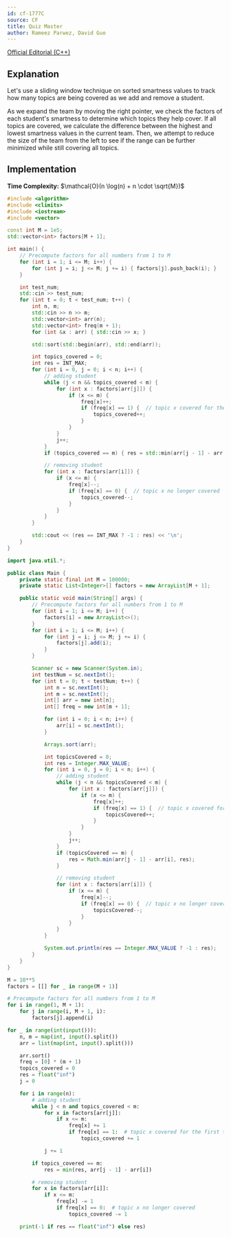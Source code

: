 ```yaml
---
id: cf-1777C
source: CF
title: Quiz Master
author: Rameez Parwez, David Guo
---
```


[Official Editorial (C++)](https://codeforces.com/blog/entry/111729)

## Explanation

Let's use a sliding window technique on sorted smartness values to track how many topics are being covered as we add and remove a student.

As we expand the team by moving the right pointer, we check the factors of each student's smartness to determine which topics they help cover.
If all topics are covered, we calculate the difference between the highest and lowest smartness values in the current team.
Then, we attempt to reduce the size of the team from the left to see if the range can be further minimized while still covering all topics.

## Implementation

**Time Complexity:** $\mathcal{O}(n \log(n) + n \cdot \sqrt{M})$

<LanguageSection>
<CPPSection>

```cpp
#include <algorithm>
#include <climits>
#include <iostream>
#include <vector>

const int M = 1e5;
std::vector<int> factors[M + 1];

int main() {
	// Precompute factors for all numbers from 1 to M
	for (int i = 1; i <= M; i++) {
		for (int j = i; j <= M; j += i) { factors[j].push_back(i); }
	}

	int test_num;
	std::cin >> test_num;
	for (int t = 0; t < test_num; t++) {
		int n, m;
		std::cin >> n >> m;
		std::vector<int> arr(n);
		std::vector<int> freq(m + 1);
		for (int &x : arr) { std::cin >> x; }

		std::sort(std::begin(arr), std::end(arr));

		int topics_covered = 0;
		int res = INT_MAX;
		for (int i = 0, j = 0; i < n; i++) {
			// adding student
			while (j < n && topics_covered < m) {
				for (int x : factors[arr[j]]) {
					if (x <= m) {
						freq[x]++;
						if (freq[x] == 1) {  // topic x covered for the first time
							topics_covered++;
						}
					}
				}
				j++;
			}
			if (topics_covered == m) { res = std::min(arr[j - 1] - arr[i], res); }

			// removing student
			for (int x : factors[arr[i]]) {
				if (x <= m) {
					freq[x]--;
					if (freq[x] == 0) {  // topic x no longer covered
						topics_covered--;
					}
				}
			}
		}

		std::cout << (res == INT_MAX ? -1 : res) << '\n';
	}
}
```

</CPPSection>
<JavaSection>

```java
import java.util.*;

public class Main {
    private static final int M = 100000;
    private static List<Integer>[] factors = new ArrayList[M + 1];

    public static void main(String[] args) {
        // Precompute factors for all numbers from 1 to M
        for (int i = 1; i <= M; i++) {
            factors[i] = new ArrayList<>();
        }
        for (int i = 1; i <= M; i++) {
            for (int j = i; j <= M; j += i) {
                factors[j].add(i);
            }
        }

        Scanner sc = new Scanner(System.in);
        int testNum = sc.nextInt();
        for (int t = 0; t < testNum; t++) {
            int n = sc.nextInt();
            int m = sc.nextInt();
            int[] arr = new int[n];
            int[] freq = new int[m + 1];

            for (int i = 0; i < n; i++) {
                arr[i] = sc.nextInt();
            }

            Arrays.sort(arr);

            int topicsCovered = 0;
            int res = Integer.MAX_VALUE;
            for (int i = 0, j = 0; i < n; i++) {
                // adding student
                while (j < n && topicsCovered < m) {
                    for (int x : factors[arr[j]]) {
                        if (x <= m) {
                            freq[x]++;
                            if (freq[x] == 1) {  // topic x covered for the first time
                                topicsCovered++;
                            }
                        }
                    }
                    j++;
                }
                if (topicsCovered == m) {
                    res = Math.min(arr[j - 1] - arr[i], res);
                }

                // removing student
                for (int x : factors[arr[i]]) {
                    if (x <= m) {
                        freq[x]--;
                        if (freq[x] == 0) {  // topic x no longer covered
                            topicsCovered--;
                        }
                    }
                }
            }

            System.out.println(res == Integer.MAX_VALUE ? -1 : res);
        }
    }
}
```

</JavaSection>
<PySection>

```py
M = 10**5
factors = [[] for _ in range(M + 1)]

# Precompute factors for all numbers from 1 to M
for i in range(1, M + 1):
	for j in range(i, M + 1, i):
		factors[j].append(i)

for _ in range(int(input())):
	n, m = map(int, input().split())
	arr = list(map(int, input().split()))

	arr.sort()
	freq = [0] * (m + 1)
	topics_covered = 0
	res = float("inf")
	j = 0

	for i in range(n):
		# adding student
		while j < n and topics_covered < m:
			for x in factors[arr[j]]:
				if x <= m:
					freq[x] += 1
					if freq[x] == 1:  # topic x covered for the first time
						topics_covered += 1

			j += 1

		if topics_covered == m:
			res = min(res, arr[j - 1] - arr[i])

		# removing student
		for x in factors[arr[i]]:
			if x <= m:
				freq[x] -= 1
				if freq[x] == 0:  # topic x no longer covered
					topics_covered -= 1

	print(-1 if res == float("inf") else res)
```

</PySection>
</LanguageSection>
